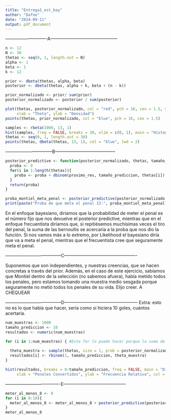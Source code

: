 ```yaml
---
title: "Entrega1_est_bay"
author: "Dafne"
date: "2024-09-11"
output: pdf_document
---
```


----------------------------A---------------------------------------------

```r
n <- 12
N <- 30
thetas <- seq(0, 1, length.out = N)
alpha <- 1
beta <- 1
k <- 12

prior <- dbeta(thetas, alpha, beta)
posterior <- dbeta(thetas, alpha + k, beta + (n - k))

prior_normalizado <- prior/ sum(prior)
posterior_normalizado <- posterior / sum(posterior)
```


```r
plot(thetas, posterior_normalizado, col = "red", pch = 16, cex = 1.5, ylim = c(0, max(posterior_normalizado)), main = "Comparación Prior y Posterior  Grilla",
     xlab = "Theta", ylab = "Densidad")
points(thetas, prior_normalizado, col = "blue", pch = 16, cex = 1.5)
```

```r


samples <- rbeta(1000, 13, 1)
hist(samples, freq = FALSE, breaks = 30, xlim = c(0, 1), main = "Histograma y Densidad de Beta", xlab = "Theta", ylab = "Densidad")
thetas <- seq(0, 1, length.out = 30)
points(thetas, dbeta(thetas, 13, 1), col = "blue", lwd = 2)


```

--------------------------------B-----------------------------------------
```r
posterior_predictive <- function(posterior_normalizado, thetas, tamaño_prediccion, proximo_res){
  proba <- 0
  for(i in 1:length(thetas)){
    proba <- proba + dbinom(proximo_res, tamaño_prediccion, thetas[i]) * posterior_normalizado[i]
  }
  return(proba)
}
```


```r
proba_montiel_meta_penal <- posterior_predictive(posterior_normalizado, thetas, 1, 1)
print(paste("Proba de que meta el penal 13:", proba_montiel_meta_penal))
```
En el enfoque bayesiano, diríamos que la probabilidad de meter el penal es el número fijo que nos devuelve el posterior predictive, mientras que en el enfoque frecuentista diríamos que, si repitiésemos muchísimas veces el tiro del penal, la suma de las bernoullis se acercaría a la proba que nos dio la función. Si nos vamos más a lo extremo, por Likelihood el bayesiano diría que va a meta el penal, mientras que el frecuentista cree que seguramente meta el penal.

--------------------------------------C-------------------------------------------------

Suponemos que son independientes, y nuestras creencias, que se hacen concretas a través del prior. Además, en el caso de este ejercicio, sabíamos que Montiel dentro de la selección (no sabemos afuera), había metido todos los penales, pero estamos tomando una muestra medio sesgada porque seguramente no metió todos los penales de su vida. Elijo creer. A CHEQUEAR

--------------------------------------D--------------------------------------------------
Extra: esto no es lo que había que hacer, sería como si hiciera 10 goles, cuántos acertaría.
```r

num_muestras <- 1000
tamaño_prediccion <- 10
resultados <- numeric(num_muestras)

for (i in 1:num_muestras) { #Este for lo puedo hacer porque la suma de Bin(1, p) indep es Bin(num_muestras, p)
  
  theta_muestra <- sample(thetas, size = 1, prob = posterior_normalizado, replace = TRUE)
  resultados[i] <- rbinom(1, tamaño_prediccion, theta_muestra)
}

hist(resultados, breaks = 0:tamaño_prediccion, freq = FALSE, main = "Distribución Posterior Predictiva",
     xlab = "Penales Convertidos", ylab = "Frecuencia Relativa", col = "lightblue", border = "black")

```

-------------------------------------E------------------------------------------
```r
meter_al_menos_8 <- 0
for (i in 8:10){
  meter_al_menos_8 <- meter_al_menos_8 + posterior_predictive(posterior_normalizado, thetas, 10, i)
}
meter_al_menos_8
```

